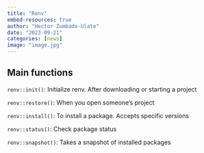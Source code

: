 ```yaml
---
title: "Renv"
embed-resources: true
author: "Hector Zumbado-Ulate"
date: "2023-09-21" 
categories: [news]
image: "image.jpg"
---
```


## Main functions

`renv::init()`: Initialize renv. After downloading or starting a project

`renv::restore()`: When you open someone's project

`renv::install()`: To install a package. Accepts specific versions

`renv::status()`: Check package status

`renv::snapshot()`: Takes a snapshot of installed packages
